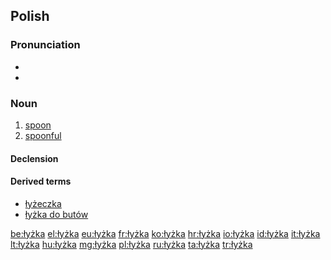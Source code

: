 ==Polish==

===Pronunciation===
* {{IPA|/ˈwɨʂka/|lang=pl}}
* {{audio|pl-łyżka.ogg|audio}}

===Noun===
{{head|pl|noun|g=f}}

# [[spoon]]
# [[spoonful]]

====Declension====
{{pl-decl-noun-ka|łyż}}

====Derived terms====
* [[łyżeczka]]
* [[łyżka do butów]]

[[be:łyżka]]
[[el:łyżka]]
[[eu:łyżka]]
[[fr:łyżka]]
[[ko:łyżka]]
[[hr:łyżka]]
[[io:łyżka]]
[[id:łyżka]]
[[it:łyżka]]
[[lt:łyżka]]
[[hu:łyżka]]
[[mg:łyżka]]
[[pl:łyżka]]
[[ru:łyżka]]
[[ta:łyżka]]
[[tr:łyżka]]